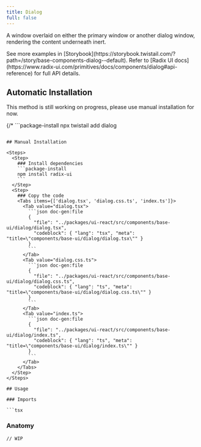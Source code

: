 ```yaml
---
title: Dialog
full: false
---
```


A window overlaid on either the primary window or another dialog window, rendering the content underneath inert.

<Callout type='info'>
  See more examples in [Storybook](https://storybook.twistail.com/?path=/story/base-components-dialog--default).
  Refer to [Radix UI docs](https://www.radix-ui.com/primitives/docs/components/dialog#api-reference) for full API details.
</Callout>

## Automatic Installation

<Callout type='warn'>
  This method is still working on progress, please use manual installation for now.
</Callout>

{/* ```package-install
npx twistail add dialog
``` */}

## Manual Installation

<Steps>
  <Step>
    ### Install dependencies
    ```package-install
    npm install radix-ui
    ```
  </Step>
  <Step>
    ### Copy the code
    <Tabs items={['dialog.tsx', 'dialog.css.ts', 'index.ts']}>
      <Tab value="dialog.tsx">
        ```json doc-gen:file
        {
          "file": "../packages/ui-react/src/components/base-ui/dialog/dialog.tsx",
          "codeblock": { "lang": "tsx", "meta": "title=\"components/base-ui/dialog/dialog.tsx\"" }
        }
        ```
      </Tab>
      <Tab value="dialog.css.ts">
        ```json doc-gen:file
        {
          "file": "../packages/ui-react/src/components/base-ui/dialog/dialog.css.ts",
          "codeblock": { "lang": "ts", "meta": "title=\"components/base-ui/dialog/dialog.css.ts\"" }
        }
        ```
      </Tab>
      <Tab value="index.ts">
        ```json doc-gen:file
        {
          "file": "../packages/ui-react/src/components/base-ui/dialog/index.ts",
          "codeblock": { "lang": "ts", "meta": "title=\"components/base-ui/dialog/index.ts\"" }
        }
        ```
      </Tab>
    </Tabs>
  </Step>
</Steps>

## Usage

### Imports

```tsx
```

### Anatomy

```tsx
// WIP
```
